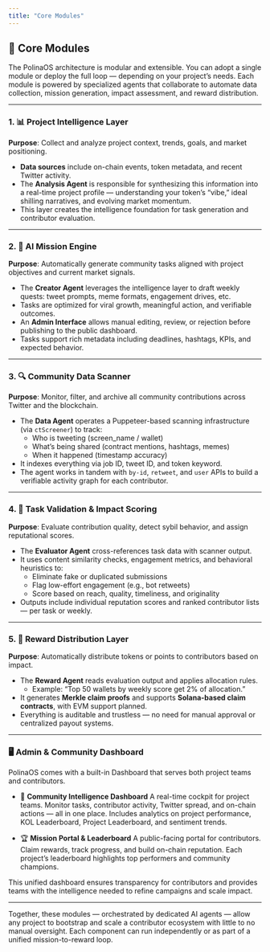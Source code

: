 ```yaml
---
title: "Core Modules"
---
```


## 🧩 Core Modules

The PolinaOS architecture is modular and extensible. You can adopt a single module or deploy the full loop — depending on your project’s needs. Each module is powered by specialized agents that collaborate to automate data collection, mission generation, impact assessment, and reward distribution.

---

### 1. 📊 Project Intelligence Layer

**Purpose**: Collect and analyze project context, trends, goals, and market positioning.

- **Data sources** include on-chain events, token metadata, and recent Twitter activity.
- The **Analysis Agent** is responsible for synthesizing this information into a real-time project profile — understanding your token’s “vibe,” ideal shilling narratives, and evolving market momentum.
- This layer creates the intelligence foundation for task generation and contributor evaluation.

---

### 2. 🎯 AI Mission Engine

**Purpose**: Automatically generate community tasks aligned with project objectives and current market signals.

- The **Creator Agent** leverages the intelligence layer to draft weekly quests: tweet prompts, meme formats, engagement drives, etc.
- Tasks are optimized for viral growth, meaningful action, and verifiable outcomes.
- An **Admin Interface** allows manual editing, review, or rejection before publishing to the public dashboard.
- Tasks support rich metadata including deadlines, hashtags, KPIs, and expected behavior.

---

### 3. 🔍 Community Data Scanner

**Purpose**: Monitor, filter, and archive all community contributions across Twitter and the blockchain.

- The **Data Agent** operates a Puppeteer-based scanning infrastructure (via `ctScreener`) to track:
  - Who is tweeting (screen_name / wallet)
  - What’s being shared (contract mentions, hashtags, memes)
  - When it happened (timestamp accuracy)
- It indexes everything via job ID, tweet ID, and token keyword.
- The agent works in tandem with `by-id`, `retweet`, and `user` APIs to build a verifiable activity graph for each contributor.

---

### 4. 🧮 Task Validation & Impact Scoring

**Purpose**: Evaluate contribution quality, detect sybil behavior, and assign reputational scores.

- The **Evaluator Agent** cross-references task data with scanner output.
- It uses content similarity checks, engagement metrics, and behavioral heuristics to:
  - Eliminate fake or duplicated submissions
  - Flag low-effort engagement (e.g., bot retweets)
  - Score based on reach, quality, timeliness, and originality
- Outputs include individual reputation scores and ranked contributor lists — per task or weekly.

---

### 5. 🎁 Reward Distribution Layer

**Purpose**: Automatically distribute tokens or points to contributors based on impact.

- The **Reward Agent** reads evaluation output and applies allocation rules.
  - Example: “Top 50 wallets by weekly score get 2% of allocation.”
- It generates **Merkle claim proofs** and supports **Solana-based claim contracts**, with EVM support planned.
- Everything is auditable and trustless — no need for manual approval or centralized payout systems.

---

### 🖥️ Admin & Community Dashboard

PolinaOS comes with a built-in Dashboard that serves both project teams and contributors.

- 🧭 **Community Intelligence Dashboard**
  A real-time cockpit for project teams. Monitor tasks, contributor activity, Twitter spread, and on-chain actions — all in one place. Includes analytics on project performance, KOL Leaderboard, Project Leaderboard, and sentiment trends.

- 🏆 **Mission Portal & Leaderboard**
  A public-facing portal for contributors. Claim rewards, track progress, and build on-chain reputation. Each project’s leaderboard highlights top performers and community champions.

This unified dashboard ensures transparency for contributors and provides teams with the intelligence needed to refine campaigns and scale impact.

---

Together, these modules — orchestrated by dedicated AI agents — allow any project to bootstrap and scale a contributor ecosystem with little to no manual oversight. Each component can run independently or as part of a unified mission-to-reward loop.
